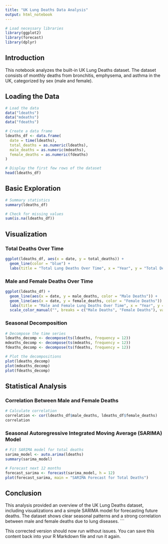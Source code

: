 ```yaml
---
title: "UK Lung Deaths Data Analysis"
output: html_notebook
---
```


```r
# Load necessary libraries
library(ggplot2)
library(forecast)
library(dplyr)
```

## Introduction

This notebook analyzes the built-in UK Lung Deaths dataset. The dataset consists of monthly deaths from bronchitis, emphysema, and asthma in the UK, categorized by sex (male and female).

## Loading the Data

```r
# Load the data
data("ldeaths")
data("mdeaths")
data("fdeaths")

# Create a data frame
ldeaths_df <- data.frame(
  date = time(ldeaths),
  total_deaths = as.numeric(ldeaths),
  male_deaths = as.numeric(mdeaths),
  female_deaths = as.numeric(fdeaths)
)

# Display the first few rows of the dataset
head(ldeaths_df)
```

## Basic Exploration

```r
# Summary statistics
summary(ldeaths_df)

# Check for missing values
sum(is.na(ldeaths_df))
```

## Visualization

### Total Deaths Over Time

```r
ggplot(ldeaths_df, aes(x = date, y = total_deaths)) +
  geom_line(color = "blue") +
  labs(title = "Total Lung Deaths Over Time", x = "Year", y = "Total Deaths")
```

### Male and Female Deaths Over Time

```r
ggplot(ldeaths_df) +
  geom_line(aes(x = date, y = male_deaths, color = "Male Deaths")) +
  geom_line(aes(x = date, y = female_deaths, color = "Female Deaths")) +
  labs(title = "Male and Female Lung Deaths Over Time", x = "Year", y = "Deaths") +
  scale_color_manual("", breaks = c("Male Deaths", "Female Deaths"), values = c("blue", "red"))
```

### Seasonal Decomposition

```r
# Decompose the time series
ldeaths_decomp <- decompose(ts(ldeaths, frequency = 12))
mdeaths_decomp <- decompose(ts(mdeaths, frequency = 12))
fdeaths_decomp <- decompose(ts(fdeaths, frequency = 12))

# Plot the decompositions
plot(ldeaths_decomp)
plot(mdeaths_decomp)
plot(fdeaths_decomp)
```

## Statistical Analysis

### Correlation Between Male and Female Deaths

```r
# Calculate correlation
correlation <- cor(ldeaths_df$male_deaths, ldeaths_df$female_deaths)
correlation
```

### Seasonal Autoregressive Integrated Moving Average (SARIMA) Model

```r
# Fit SARIMA model for total deaths
sarima_model <- auto.arima(ldeaths)
summary(sarima_model)

# Forecast next 12 months
forecast_sarima <- forecast(sarima_model, h = 12)
plot(forecast_sarima, main = "SARIMA Forecast for Total Deaths")
```

## Conclusion

This analysis provided an overview of the UK Lung Deaths dataset, including visualizations and a simple SARIMA model for forecasting future deaths. The dataset shows clear seasonal patterns and a strong correlation between male and female deaths due to lung diseases.
```

This corrected version should now run without issues. You can save this content back into your R Markdown file and run it again.
